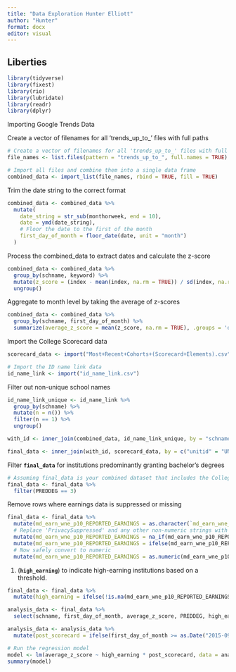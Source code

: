 ```yaml
---
title: "Data Exploration Hunter Elliott"
author: "Hunter"
format: docx
editor: visual
---
```


## 

## Liberties

```r
library(tidyverse)
library(fixest)
library(rio)
library(lubridate)
library(readr)
library(dplyr)
```

Importing Google Trends Data

Create a vector of filenames for all 'trends_up_to\_' files with full paths

```r
# Create a vector of filenames for all 'trends_up_to_' files with full paths
file_names <- list.files(pattern = "trends_up_to_", full.names = TRUE)

# Import all files and combine them into a single data frame
combined_data <- import_list(file_names, rbind = TRUE, fill = TRUE)
```

Trim the date string to the correct format

```r
combined_data <- combined_data %>%
  mutate(
    date_string = str_sub(monthorweek, end = 10),
    date = ymd(date_string),
    # Floor the date to the first of the month
    first_day_of_month = floor_date(date, unit = "month")
  )
```

Process the combined_data to extract dates and calculate the z-score

```r
combined_data <- combined_data %>%
  group_by(schname, keyword) %>%
  mutate(z_score = (index - mean(index, na.rm = TRUE)) / sd(index, na.rm = TRUE)) %>%
  ungroup()
```

Aggregate to month level by taking the average of z-scores

```r
combined_data <- combined_data %>%
  group_by(schname, first_day_of_month) %>%
  summarize(average_z_score = mean(z_score, na.rm = TRUE), .groups = 'drop')
```

Import the College Scorecard data

```r
scorecard_data <- import("Most+Recent+Cohorts+(Scorecard+Elements).csv")

# Import the ID name link data
id_name_link <- import("id_name_link.csv")

```

Filter out non-unique school names

```r
id_name_link_unique <- id_name_link %>%
  group_by(schname) %>%
  mutate(n = n()) %>%
  filter(n == 1) %>%
  ungroup()

with_id <- inner_join(combined_data, id_name_link_unique, by = "schname")

final_data <- inner_join(with_id, scorecard_data, by = c("unitid" = "UNITID", "opeid" = "OPEID"))
```

Filter **`final_data`** for institutions predominantly granting bachelor's degrees

```r
# Assuming final_data is your combined dataset that includes the College Scorecard data
final_data <- final_data %>%
  filter(PREDDEG == 3)
```

Remove rows where earnings data is suppressed or missing

```r
final_data <- final_data %>%
  mutate(md_earn_wne_p10_REPORTED_EARNINGS = as.character(`md_earn_wne_p10-REPORTED-EARNINGS`)) %>%
  # Replace 'PrivacySuppressed' and any other non-numeric strings with NA
  mutate(md_earn_wne_p10_REPORTED_EARNINGS = na_if(md_earn_wne_p10_REPORTED_EARNINGS, "PrivacySuppressed")) %>%
  mutate(md_earn_wne_p10_REPORTED_EARNINGS = ifelse(md_earn_wne_p10_REPORTED_EARNINGS %in% c("", "NULL"), NA, md_earn_wne_p10_REPORTED_EARNINGS)) %>%
  # Now safely convert to numeric
  mutate(md_earn_wne_p10_REPORTED_EARNINGS = as.numeric(md_earn_wne_p10_REPORTED_EARNINGS))


```

1.  (**`high_earning`**) to indicate high-earning institutions based on a threshold.

```r
final_data <- final_data %>%
  mutate(high_earning = ifelse(!is.na(md_earn_wne_p10_REPORTED_EARNINGS) & md_earn_wne_p10_REPORTED_EARNINGS >= 75000, 1, 0))


```

```r
analysis_data <- final_data %>%
  select(schname, first_day_of_month, average_z_score, PREDDEG, high_earning, md_earn_wne_p10_REPORTED_EARNINGS)

```

```r
analysis_data <- analysis_data %>%
  mutate(post_scorecard = ifelse(first_day_of_month >= as.Date("2015-09-01"), 1, 0))

```

```r
# Run the regression model
model <- lm(average_z_score ~ high_earning * post_scorecard, data = analysis_data)
summary(model)

```

